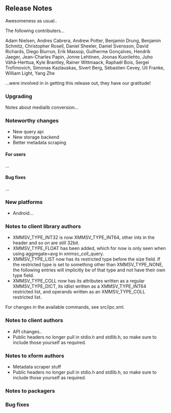 == Release Notes ==

Awesomeness as usual.. 

The following contributers...

Adam Nielsen, Andres Cabrera, Andrew Potter, Benjamin Drung, Benjamin Schmitz, Christopher Rosell, Daniel Sheeler, Daniel Svensson, David Richards, Diego Biurrun, Erik Massop, Guilherme Gonçalves, Hendrik Jaeger, Jean-Charles Papin, Jonne Lehtinen, Joonas Kuorilehto, Juho Vähä-Herttua, Kyle Brantley, Rainer Wittmaack, Raphaël Bois, Sergei Trofimovich, Simonas Kazlauskas, Sivert Berg, Sébastien Cevey, Uli Franke, William Light, Yang Zhe

...were involved in in getting this release out, they have our gratitude! 

=== Upgrading ===

Notes about medialib conversion...

=== Noteworthy changes ===
* New query api
* New storage backend
* Better metadata scraping
==== For users ====

...

==== Bug fixes ====

...

=== New platforms ===

* Android... 

=== Notes to client library authors ===

* XMMSV_TYPE_INT32 is now XMMSV_TYPE_INT64, other ints in the header and so on are still 32bit.
* XMMSV_TYPE_FLOAT has been added, which for now is only seen when using aggregate=avg in xmmsc_coll_query.
* XMMSV_TYPE_LIST now has its restricted type before the size field. If the restricted type is set to something other than XMMSV_TYPE_NONE, the following entries will implicitly be of that type and not have their own type field.
* XMMSV_TYPE_COLL now has its attributes written as a regular XMMSV_TYPE_DICT, its idlist written as a XMMSV_TYPE_INT64 restricted list, and operands written as an XMMSV_TYPE_COLL restricted list.

For changes in the available commands, see src/ipc.xml.

=== Notes to client authors ===

* API changes.. 
* Public headers no longer pull in stdio.h and stdlib.h, so make sure to include those yourself as required.

=== Notes to xform authors ===

* Metadata scraper stuff
* Public headers no longer pull in stdio.h and stdlib.h, so make sure to include those yourself as required.

=== Notes to packagers ===

=== Bug fixes ===